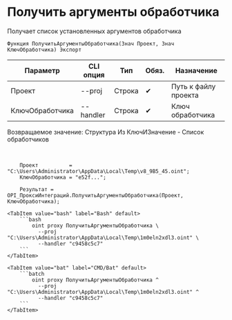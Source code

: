 ﻿---
sidebar_position: 2
---


# Получить аргументы обработчика
 Получает список установленных аргументов обработчика



`Функция ПолучитьАргументыОбработчика(Знач Проект, Знач КлючОбработчика) Экспорт`

  | Параметр | CLI опция | Тип | Обяз. | Назначение |
  |-|-|-|-|-|
  | Проект | --proj | Строка | &#x2714; | Путь к файлу проекта |
  | КлючОбработчика | --handler | Строка | &#x2714; | Ключ обработчика |

  
  Возвращаемое значение:   Структура Из КлючИЗначение - Список обработчиков

<br/>




```bsl title="Пример использования для 1С:Предприятие/OneScript"
    Проект          = "C:\Users\Administrator\AppData\Local\Temp\v8_9B5_45.oint";
    КлючОбработчика = "e52f...";

    Результат = OPI_ПроксиИнтеграций.ПолучитьАргументыОбработчика(Проект, КлючОбработчика);
```
    

 <Tabs>
  
    <TabItem value="bash" label="Bash" default>
        ```bash
            oint proxy ПолучитьАргументыОбработчика \
              --proj "C:\Users\Administrator\AppData\Local\Temp\1m0eln2xdl3.oint" \
              --handler "c9458c5c7"
        ```
    </TabItem>
  
    <TabItem value="bat" label="CMD/Bat" default>
        ```batch
            oint proxy ПолучитьАргументыОбработчика ^
              --proj "C:\Users\Administrator\AppData\Local\Temp\1m0eln2xdl3.oint" ^
              --handler "c9458c5c7"
        ```
    </TabItem>
</Tabs>



